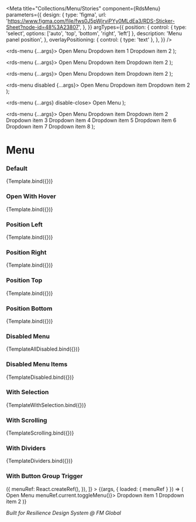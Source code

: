 
<Meta
  title="Collections/Menu/Stories"
  component={RdsMenu}
  parameters={{
    design: {
      type: 'figma',
      url: 'https://www.figma.com/file/fws0J5pWjrviPYy0MLdEa3/RDS-Sticker-Sheet?node-id=48%3A23807',
    },
  }}
  argTypes={{
    position: {
      control: { type: 'select', options: ['auto', 'top', 'bottom', 'right', 'left'] },
      description: 'Menu panel position',
    },
    overlayPositioning: {
      control: { type: 'text' },
    },
  }}
/>

  <rds-menu {...args}>
    <rds-button slot="menu-trigger" appearance="tertiary">
      Open Menu <rds-hero-icon name="chevron-down" slot="end"></rds-hero-icon>
    </rds-button>
    <rds-menu-item value="item-1" slot="menu-content">
      Dropdown item 1
    </rds-menu-item>
    <rds-menu-item value="item-2" slot="menu-content">
      Dropdown item 2
    </rds-menu-item>
  </rds-menu>
);

  <rds-menu {...args}>
    <rds-button slot="menu-trigger" appearance="tertiary">
      Open Menu <rds-hero-icon name="chevron-down" slot="end"></rds-hero-icon>
    </rds-button>
    <rds-menu-item divider value="item-1" slot="menu-content">
      Dropdown item
    </rds-menu-item>
    <rds-menu-item value="item-2" slot="menu-content">
      Dropdown item 2
    </rds-menu-item>
  </rds-menu>
);

  <rds-menu {...args}>
    <rds-button slot="menu-trigger" appearance="tertiary" id={args.id}>
      Open Menu <rds-hero-icon name="chevron-down" slot="end"></rds-hero-icon>
    </rds-button>
    <rds-menu-item value="item-1" slot="menu-content" disabled>
      Dropdown item
    </rds-menu-item>
    <rds-menu-item value="item-2" slot="menu-content" disabled>
      Dropdown item 2
    </rds-menu-item>
  </rds-menu>
);

  <rds-menu disabled {...args}>
    <rds-button slot="menu-trigger" appearance="tertiary">
      Open Menu <rds-hero-icon name="chevron-down" slot="end"></rds-hero-icon>
    </rds-button>
    <rds-menu-item value="item-1" slot="menu-content">
      Dropdown item
    </rds-menu-item>
    <rds-menu-item value="item-2" slot="menu-content">
      Dropdown item 2
    </rds-menu-item>
  </rds-menu>
);

  <rds-menu {...args} disable-close>
    <rds-button slot="menu-trigger" appearance="tertiary">
      Open Menu <rds-hero-icon name="chevron-down" slot="end"></rds-hero-icon>
    </rds-button>
    <rds-menu-item value="item-1" slot="menu-content">
      <rds-checkbox slot="selection" label="This is a checkbox"></rds-checkbox>
    </rds-menu-item>
    <rds-menu-item value="item-2" slot="menu-content">
      <rds-checkbox slot="selection" label="This is a checkbox"></rds-checkbox>
    </rds-menu-item>
  </rds-menu>
);

  <rds-menu {...args}>
    <rds-button slot="menu-trigger" appearance="tertiary">
      Open Menu <rds-hero-icon name="chevron-down" slot="end"></rds-hero-icon>
    </rds-button>
    <rds-menu-item value="item-1" slot="menu-content">
      Dropdown item
    </rds-menu-item>
    <rds-menu-item value="item-2" slot="menu-content">
      Dropdown item 2
    </rds-menu-item>
    <rds-menu-item value="item-3" slot="menu-content">
      Dropdown item 3
    </rds-menu-item>
    <rds-menu-item value="item-4" slot="menu-content">
      Dropdown item 4
    </rds-menu-item>
    <rds-menu-item value="item-5" slot="menu-content">
      Dropdown item 5
    </rds-menu-item>
    <rds-menu-item value="item-6" slot="menu-content">
      Dropdown item 6
    </rds-menu-item>
    <rds-menu-item value="item-6" slot="menu-content">
      Dropdown item 7
    </rds-menu-item>
    <rds-menu-item value="item-6" slot="menu-content">
      Dropdown item 8
    </rds-menu-item>
  </rds-menu>
);

# Menu

### Default

<Canvas>
  <Story name="Default">{Template.bind({})}</Story>
</Canvas>

### Open With Hover

<Canvas>
  <Story
    name="Open With Hover"
    args={{
      hover: true,
    }}
  >
    {Template.bind({})}
  </Story>
</Canvas>

### Position Left

<Canvas>
  <Story
    name="Position Left"
    args={{
      position: 'left',
    }}
  >
    {Template.bind({})}
  </Story>
</Canvas>

### Position Right

<Canvas>
  <Story
    name="Position Right"
    args={{
      position: 'right',
    }}
  >
    {Template.bind({})}
  </Story>
</Canvas>

### Position Top

<Canvas>
  <Story
    name="Position Top"
    args={{
      position: 'top',
    }}
  >
    {Template.bind({})}
  </Story>
</Canvas>

### Position Bottom

<Canvas>
  <Story
    name="Position Bottom"
    args={{
      position: 'bottom',
    }}
  >
    {Template.bind({})}
  </Story>
</Canvas>

### Disabled Menu

<Canvas>
  <Story name="Disabled Menu">{TemplateAllDisabled.bind({})}</Story>
</Canvas>

### Disabled Menu Items

<Canvas>
  <Story name="Disabled Menu Items">{TemplateDisabled.bind({})}</Story>
</Canvas>

### With Selection

<Canvas>
  <Story name="With Selection">{TemplateWithSelection.bind({})}</Story>
</Canvas>

### With Scrolling

<Canvas>
  <Story
    name="With Scrolling"
    args={{
      scrolling: true,
    }}
  >
    {TemplateScrolling.bind({})}
  </Story>
</Canvas>

### With Dividers

<Canvas>
  <Story name="With Dividers">{TemplateDividers.bind({})}</Story>
</Canvas>

### With Button Group Trigger

<Canvas>
  <Story
    name="With Button Group Trigger"
    height="500px"
    loaders={[
      () => ({
        menuRef: React.createRef(),
      }),
    ]}
  >
    {(args, { loaded: { menuRef } }) => (
      <rds-menu ref={menuRef}>
        <rds-button-group slot="custom-trigger">
          <rds-button group appearance="tertiary">
            Open Menu
          </rds-button>
          <rds-button group iconOnly appearance="tertiary" onClick={() => menuRef.current.toggleMenu()}>
            <rds-hero-icon name="chevron-down" />
          </rds-button>
        </rds-button-group>
        <rds-menu-item value="item-1" slot="menu-content">
          Dropdown item 1
        </rds-menu-item>
        <rds-menu-item value="item-2" slot="menu-content">
          Dropdown item 2
        </rds-menu-item>
      </rds-menu>
    )}
  </Story>
</Canvas>

_Built for Resilience Design System @ FM Global_
